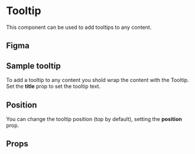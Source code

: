 
# Tooltip

This component can be used to add tooltips to any content.

## Figma

<FigmaFrame nodeId="290:135" />

## Sample tooltip

To add a tooltip to any content you shold wrap the content with the Tooltip.
Set the **title** prop to set the tooltip text.

<Canvas>
  <Story id="atoms-tooltip--sample-tooltip" />
</Canvas>

## Position

You can change the tooltip position (top by default), setting the **position** prop.

<Canvas>
  <Story id="atoms-tooltip--sample-tooltip-position-top" />
  <Story id="atoms-tooltip--sample-tooltip-position-bottom" />
  <Story id="atoms-tooltip--sample-tooltip-position-left" />
  <Story id="atoms-tooltip--sample-tooltip-position-right" />
</Canvas>

## Props

<ArgsTable story={ComponentStory} />
